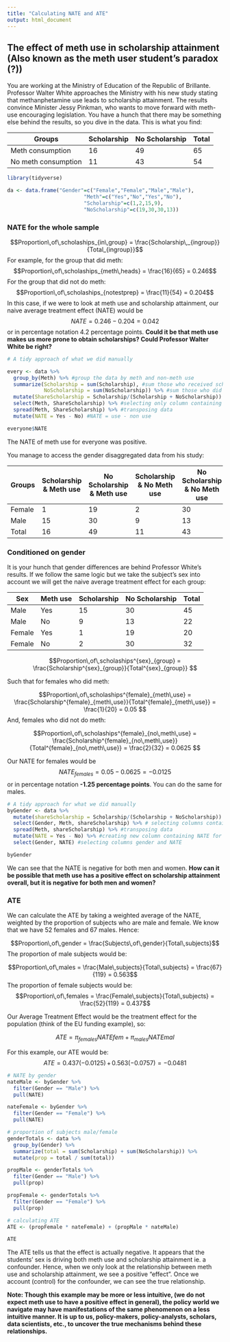 ```yaml
---
title: "Calculating NATE and ATE"
output: html_document
---
```


## The effect of meth use in scholarship attainment (Also known as the meth user student's paradox (?))

You are working at the Ministry of Education of the Republic of Brillante. Professor Walter White approaches the Ministry with his new study stating that methanphetamine use leads to scholarship attainment. The results convince Minister Jessy Pinkman, who wants to move forward with meth-use encouraging legislation. You have a hunch that there may be something else behind the results, so you dive in the data. This is what you find: 

|    Groups    |  Scholarship  |  No Scholarship  | Total  |
|--------------|---------------|------------------|--------|
|   Meth consumption   |  16           |  49              | 65     |
|  No meth consumption  |  11          |  43              | 54     |


```r
library(tidyverse)

da <- data.frame("Gender"=c("Female","Female","Male","Male"),
                         "Meth"=c("Yes","No","Yes","No"),
                         "Scholarship"=c(1,2,15,9),
                         "NoScholarship"=c(19,30,30,13))
```

### NATE for the whole sample


$$Proportion\,of\,scholaships_{in\,group} = \frac{Scholarship\,_{ingroup}}{Total_{ingroup}}$$
For example, for the group that did meth:
$$Proportion\,of\,scholaships_{meth\,heads} = \frac{16}{65} = 0.246$$ 
For the group that did not do meth:
$$Proportion\,of\,scholaships_{notestprep} = \frac{11}{54} = 0.204$$
In this case, if we were to look at meth use and scholarship attainment, our naive average treatment effect (NATE) would be $$NATE = 0.246 - 0.204 = 0.042$$ or in percentage notation 4.2 percentage points. **Could it be that meth use makes us more prone to obtain scholarships? Could Professor Walter White be right?**


```r
# A tidy approach of what we did manually

every <- data %>% 
  group_by(Meth) %>% #group the data by meth and non-meth use
  summarize(Scholarship = sum(Scholarship), #sum those who received scholarships
            NoScholarship = sum(NoScholarship)) %>% #sum those who did not receive scholarships
  mutate(ShareScholarship = Scholarship/(Scholarship + NoScholarship)) %>% #create a new column with the proportion
  select(Meth, ShareScholarship) %>% #selecting only column containing whether meth was used or not 
  spread(Meth, ShareScholarship) %>% #transposing data
  mutate(NATE = Yes - No) #NATE = use - non use

everyone$NATE
```

The NATE of meth use for everyone was positive. 

You manage to access the gender disaggregated data from his study:

| Groups       | Scholarship & Meth use  | No Scholarship & Meth use | Scholarship & No Meth use | No Scholarship &  No Meth use |   
|------------- | ------------- | ------------- | ------------- |------------- |
|Female        | 1             | 19            | 2             | 30           |
|Male          | 15            | 30            | 9             | 13           |
|Total         | 16            | 49            | 11            | 43           |

### Conditioned on gender

It is your hunch that gender differences are behind Professor White's results. If we follow the same logic but we take the subject's sex into account we will get the naive average treatment effect for each group:

| Sex       | Meth use | Scholarship | No Scholarship | Total |
|------------- | ------|-------------|----------------|-------|
| Male         | Yes   |    15       | 30             | 45    | 
| Male         | No    |    9        | 13             | 22    |
| Female       | Yes   |    1        | 19             | 20    | 
| Female       | No    |    2        | 30             | 32    |

$$Proportion\,of\,scholaships^{sex}_{group} = \frac{Scholarship^{sex}_{group}}{Total^{sex}_{group}} $$

Such that for females who did meth: 

$$Proportion\,of\,scholaships^{female}_{meth\,use} = \frac{Scholarship^{female}_{meth\,use}}{Total^{female}_{meth\,use}} = \frac{1}{20} = 0.05 $$
And, females who did not do meth: 

$$Proportion\,of\,scholaships^{female}_{no\,meth\,use} = \frac{Scholarship^{female}_{no\,meth\,use}}{Total^{female}_{no\,meth\,use}} = \frac{2}{32} = 0.0625 $$

Our NATE for females would be $$NATE_{females} = 0.05 - 0.0625 = -0.0125$$ or in percentage notation **-1.25 percentage points**. You can do the same for males.

```r
# A tidy approach for what we did manually
byGender <- data %>% 
  mutate(shareScholarship = Scholarship/(Scholarship + NoScholarship)) %>% # getting proportions
  select(Gender, Meth, shareScholarship) %>% # selecting columns containing gender, whether meth was used, and proportions
  spread(Meth, shareScholarship) %>% #transposing data
  mutate(NATE = Yes - No) %>% #creating new column containing NATE for each gender
  select(Gender, NATE) #selecting columns gender and NATE

byGender
```

We can see that the NATE is negative for both men and women. **How can it be possible that meth use has a positive effect on scholarship attainment overall, but it is negative for both men and women?**

### ATE

We can calculate the ATE by taking a weighted average of the NATE, weighted by the proportion of subjects who are male and female. We know that we have 52 females and 67 males. Hence:

$$Proportion\,of\,gender = \frac{Subjects\,of\,gender}{Total\,subjects}$$
The proportion of male subjects would be:

$$Proportion\,of\,males = \frac{Male\,subjects}{Total\,subjects} = \frac{67}{119} = 0.563$$
The proportion of female subjects would be: 
$$Proportion\,of\,females = \frac{Female\,subjects}{Total\,subjects} = \frac{52}{119} = 0.437$$

Our Average Treatment Effect would be the treatment effect for the population (think of the EU funding example), so:

$$ATE = \pi_{females}NATEfem + \pi_{males}NATEmal$$

For this example, our ATE would be:
$$ATE = 0.437(-0.0125)\, +\, 0.563(-0.0757) = -0.0481$$
```r
# NATE by gender
nateMale <- byGender %>% 
  filter(Gender == "Male") %>% 
  pull(NATE)

nateFemale <- byGender %>% 
  filter(Gender == "Female") %>% 
  pull(NATE)

# proportion of subjects male/female
genderTotals <- data %>% 
  group_by(Gender) %>% 
  summarize(total = sum(Scholarship) + sum(NoScholarship)) %>% 
  mutate(prop = total / sum(total))

propMale <- genderTotals %>% 
  filter(Gender == "Male") %>% 
  pull(prop)

propFemale <- genderTotals %>% 
  filter(Gender == "Female") %>% 
  pull(prop)

# calculating ATE
ATE <- (propFemale * nateFemale) + (propMale * nateMale)

ATE
```

The ATE tells us that the effect is actually negative. It appears that the students' sex is driving both meth use and scholarship attainment ie. a confounder. Hence, when we only look at the relationship between meth use and scholarship attainment, we see a positive "effect". Once we account (control) for the confounder, we can see the true relationship.

**Note: Though this example may be more or less intuitive, (we do not expect meth use to have a positive effect in general), the policy world we navigate may have manifestations of the same phenomenon on a less intuitive manner. It is up to us, policy-makers, policy-analysts, scholars, data scientists, etc., to uncover the true mechanisms behind these relationships.**